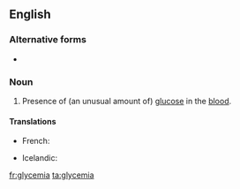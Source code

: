 ==English==
{{wikipedia}}

===Alternative forms===
* {{l|en|glucæmia}} {{qualifier|obsolete}}

===Noun===
{{en-noun|-}}

# {{medicine}} Presence of (an unusual amount of) [[glucose]] in the [[blood]].

====Translations====
{{trans-top|presence of an unusual amount of glucose in the blood}}
* French: {{t|fr|glycémie|f}}
{{trans-mid}}
* Icelandic: {{t|is|sykurdreyri|m}}
{{trans-bottom}}

[[fr:glycemia]]
[[ta:glycemia]]